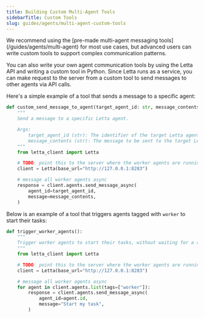 ```yaml
---
title: Building Custom Multi-Agent Tools
sidebarTitle: Custom Tools
slug: guides/agents/multi-agent-custom-tools
---
```


<Tip>
We recommend using the [pre-made multi-agent messaging tools](/guides/agents/multi-agent) for most use cases, but advanced users can write custom tools to support complex communication patterns.
</Tip>

You can also write your own agent communication tools by using the Letta API and writing a custom tool in Python.
Since Letta runs as a service, you can make request to the server from a custom tool to send messages to other agents via API calls.

Here's a simple example of a tool that sends a message to a specific agent:
```python title="python"
def custom_send_message_to_agent(target_agent_id: str, message_contents: str):
    """
    Send a message to a specific Letta agent.

    Args:
        target_agent_id (str): The identifier of the target Letta agent.
        message_contents (str): The message to be sent to the target Letta agent.
    """
    from letta_client import Letta

    # TODO: point this to the server where the worker agents are running
    client = Letta(base_url="http://127.0.0.1:8283")

    # message all worker agents async
    response = client.agents.send_message_async(
        agent_id=target_agent_id,
        message=message_contents,
    )
```

Below is an example of a tool that triggers agents tagged with `worker` to start their tasks:
```python title="python"
def trigger_worker_agents():
    """
    Trigger worker agents to start their tasks, without waiting for a response.
    """
    from letta_client import Letta

    # TODO: point this to the server where the worker agents are running
    client = Letta(base_url="http://127.0.0.1:8283")

    # message all worker agents async
    for agent in client.agents.list(tags=["worker"]):
        response = client.agents.send_message_async(
            agent_id=agent.id,
            message="Start my task",
        )
```
